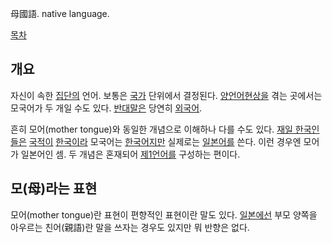 母國語. native language. 

[[목차]]
== 개요 ==
자신이 속한 [[집단]]의 언어. 보통은 [[국가]] 단위에서 결정된다. [[양언어현상]]을 겪는 곳에서는 모국어가 두 개일 수도 있다. [[반대말]]은 당연히 [[외국어]].

흔히 모어(mother tongue)와 동일한 개념으로 이해하나 다를 수도 있다. [[재일 한국인]]들은 [[국적]]이 [[한국]]이라 모국어는 [[한국어]]지만 실제로는 [[일본어]]를 쓴다. 이런 경우엔 모어가 일본어인 셈. 두 개념은 혼재되어 [[제1언어]]를 구성하는 편이다.

== 모(母)라는 표현 ==
모어(mother tongue)란 표현이 편향적인 표현이란 말도 있다. [[일본]]에선 부모 양쪽을 아우르는 친어(親語)란 말을 쓰자는 경우도 있지만 뭐 반향은 없다.

